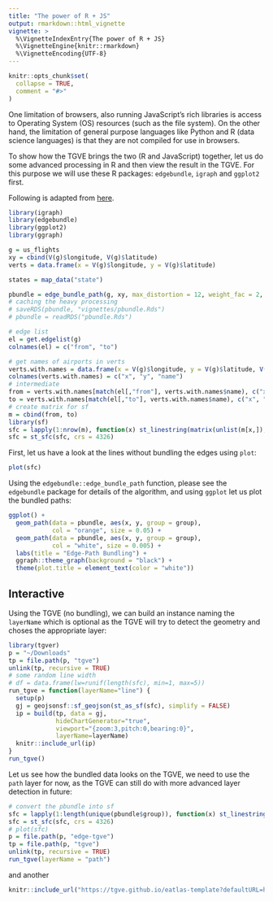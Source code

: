 ```yaml
---
title: "The power of R + JS"
output: rmarkdown::html_vignette
vignette: >
  %\VignetteIndexEntry{The power of R + JS}
  %\VignetteEngine{knitr::rmarkdown}
  %\VignetteEncoding{UTF-8}
---
```


```r
knitr::opts_chunk$set(
  collapse = TRUE,
  comment = "#>"
)
```

<!-- R users are aware of the RStudio approach to bringing R and JavaScript together in ShinyJS. They are also aware how useful RMarkdown documents (such as this one) are. In this vignette we will outline the approach TGVE has taken to bring together a front-end application such as the TGVE and R. -->

One limitation of browsers, also running JavaScript's rich libraries is access to Operating System (OS) resources (such as the file system). On the other hand, the limitation of general purpose languages like Python and R (data science languages) is that they are not compiled for use in browsers.

To show how the TGVE brings the two (R and JavaScript) together, let us do some advanced processing in R and then view the result in the TGVE. For this purpose we will use these R packages: `edgebundle`, `igraph` and `ggplot2` first.

Following is adapted from [here](https://github.com/schochastics/edgebundle).

```r
library(igraph)
library(edgebundle)
library(ggplot2)
library(ggraph)

g = us_flights
xy = cbind(V(g)$longitude, V(g)$latitude)
verts = data.frame(x = V(g)$longitude, y = V(g)$latitude)

states = map_data("state")

pbundle = edge_bundle_path(g, xy, max_distortion = 12, weight_fac = 2, segments = 50)
# caching the heavy processing
# saveRDS(pbundle, "vignettes/pbundle.Rds")
# pbundle = readRDS("pbundle.Rds")

# edge list
el = get.edgelist(g)
colnames(el) = c("from", "to")

# get names of airports in verts
verts.with.names = data.frame(x = V(g)$longitude, y = V(g)$latitude, V(g)$name)
colnames(verts.with.names) = c("x", "y", "name")
# intermediate
from = verts.with.names[match(el[,"from"], verts.with.names$name), c("x", "y")]
to = verts.with.names[match(el[,"to"], verts.with.names$name), c("x", "y")]
# create matrix for sf
m = cbind(from, to)
library(sf)
sfc = lapply(1:nrow(m), function(x) st_linestring(matrix(unlist(m[x,]), ncol = 2, byrow = TRUE)))
sfc = st_sfc(sfc, crs = 4326)
```


First, let us have a look at the lines without bundling the edges using `plot`:
```r
plot(sfc)
```

Using the `edgebundle::edge_bundle_path` function, please see the `edgebundle` package for details of the algorithm, and using `ggplot` let us plot the bundled paths:
```r
ggplot() +
  geom_path(data = pbundle, aes(x, y, group = group),
            col = "orange", size = 0.05) +
  geom_path(data = pbundle, aes(x, y, group = group),
            col = "white", size = 0.005) +
  labs(title = "Edge-Path Bundling") +
  ggraph::theme_graph(background = "black") +
  theme(plot.title = element_text(color = "white"))

```

## Interactive

Using the TGVE (no bundling), we can build an instance naming the `layerName` which is optional as the TGVE will try to detect the geometry and choses the appropriate layer:

```r
library(tgver)
p = "~/Downloads"
tp = file.path(p, "tgve")
unlink(tp, recursive = TRUE)
# some random line width
# df = data.frame(lw=runif(length(sfc), min=1, max=5))
run_tgve = function(layerName="line") {
  setup(p)
  gj = geojsonsf::sf_geojson(st_as_sf(sfc), simplify = FALSE)
  ip = build(tp, data = gj,
             hideChartGenerator="true",
             viewport="{zoom:3,pitch:0,bearing:0}",
             layerName=layerName)
  knitr::include_url(ip)
}
run_tgve()
```

Let us see how the bundled data looks on the TGVE, we need to use the `path` layer for now, as the TGVE can still do with more advanced layer detection in future:

```r
# convert the pbundle into sf
sfc = lapply(1:length(unique(pbundle$group)), function(x) st_linestring(matrix(unlist(pbundle[pbundle$group == x, 1:2]), ncol = 2)))
sfc = st_sfc(sfc, crs = 4326)
# plot(sfc)
p = file.path(p, "edge-tgve")
tp = file.path(p, "tgve")
unlink(tp, recursive = TRUE)
run_tgve(layerName = "path")
```


and another
```r
knitr::include_url("https://tgve.github.io/eatlas-template?defaultURL=https://raw.githubusercontent.com/layik/eatlas-data/main/casualties_100.geojson&layerName=heatmap")
```


